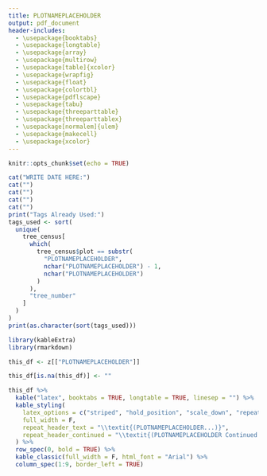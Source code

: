 ```yaml
---
title: PLOTNAMEPLACEHOLDER
output: pdf_document
header-includes:
  - \usepackage{booktabs}
  - \usepackage{longtable}
  - \usepackage{array}
  - \usepackage{multirow}
  - \usepackage[table]{xcolor}
  - \usepackage{wrapfig}
  - \usepackage{float}
  - \usepackage{colortbl}
  - \usepackage{pdflscape}
  - \usepackage{tabu}
  - \usepackage{threeparttable}
  - \usepackage{threeparttablex}
  - \usepackage[normalem]{ulem}
  - \usepackage{makecell}
  - \usepackage{xcolor}
---
```



```r
knitr::opts_chunk$set(echo = TRUE)
```

```r
cat("WRITE DATE HERE:")
cat("")
cat("")
cat("")
cat("")
print("Tags Already Used:")
tags_used <- sort(
  unique(
    tree_census[
      which(
        tree_census$plot == substr(
          "PLOTNAMEPLACEHOLDER",
          nchar("PLOTNAMEPLACEHOLDER") - 1,
          nchar("PLOTNAMEPLACEHOLDER")
        )
      ),
      "tree_number"
    ]
  )
)
print(as.character(sort(tags_used)))
```

```r
library(kableExtra)
library(rmarkdown)

this_df <- z[["PLOTNAMEPLACEHOLDER"]]

this_df[is.na(this_df)] <- ""

this_df %>%
  kable("latex", booktabs = TRUE, longtable = TRUE, linesep = "") %>%
  kable_styling(
    latex_options = c("striped", "hold_position", "scale_down", "repeat_header"),
    full_width = F,
    repeat_header_text = "\\textit{(PLOTNAMEPLACEHOLDER...)}",
    repeat_header_continued = "\\textit{(PLOTNAMEPLACEHOLDER Continued on Next Page...)}"
  ) %>%
  row_spec(0, bold = TRUE) %>%
  kable_classic(full_width = F, html_font = "Arial") %>%
  column_spec(1:9, border_left = TRUE)
```
